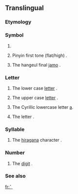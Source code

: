 {{Braille character info|hex=2801|name=Braille Pattern Dots-1|image=[[Image:Braille A1.svg|50px]]}}
{{also|1|a}}
==Translingual==

===Etymology===
{{etyl:Brai}}

===Symbol===
{{mul-symbol|sc=Brai}}

# {{mul-braidef|1}}
# {{context|Chinese Braille}} Pinyin first tone (flat/high) {{term|ˉ}}.
# {{context|Korean Braille}} The hangeul final [[jamo]] {{term|sc=Hang|ㄱ|tr=g||gieuk}}.

===Letter===
{{mul-letter|sc=Brai}}

# {{context|Braille}} The lower case [[letter]] {{term|a}}.
# {{context|Braille|often preceded by capital sign [[⠠]]}} The upper case [[letter]] {{term|A}}.
# {{context|Cyrillic Braille}} The Cyrillic lowercase letter [[а]].
# {{context|Hebrew Braille}} The letter {{term|sc=Hebr|א|tr=’||aleph}}.

===Syllable===
{{mul-syllable|sc=Brai}}

# {{context|Japanese Braille}} The [[hiragana]] character {{term|sc=Jpan|あ|tr=a}}.

===Number===
{{mul-number|sc=Brai}}

# {{context|Braille|often preceded by number sign [[⠼]]}} The [[digit]] {{term|1}}.

===See also===
{{mul-script}}

[[fr:⠁]]